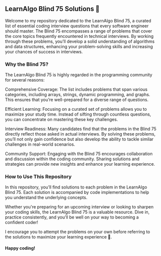## LearnAlgo Blind 75 Solutions 🚀
Welcome to my repository dedicated to the LearnAlgo Blind 75, a curated list of essential coding interview questions that every software engineer should master. The Blind 75 encompasses a range of problems that cover the core topics frequently encountered in technical interviews. By working through these problems, you’ll develop a solid understanding of algorithms and data structures, enhancing your problem-solving skills and increasing your chances of success in interviews.

### Why the Blind 75?
The LearnAlgo Blind 75 is highly regarded in the programming community for several reasons:

Comprehensive Coverage: The list includes problems that span various categories, including arrays, strings, dynamic programming, and graphs. This ensures that you’re well-prepared for a diverse range of questions.

Efficient Learning: Focusing on a curated set of problems allows you to maximize your study time. Instead of sifting through countless questions, you can concentrate on mastering these key challenges.

Interview Readiness: Many candidates find that the problems in the Blind 75 directly reflect those asked in actual interviews. By solving these problems, you’ll not only gain confidence but also develop the ability to tackle similar challenges in real-world scenarios.

Community Support: Engaging with the Blind 75 encourages collaboration and discussion within the coding community. Sharing solutions and strategies can provide new insights and enhance your learning experience.

### How to Use This Repository
In this repository, you’ll find solutions to each problem in the LearnAlgo Blind 75. Each solution is accompanied by code implementations to help you understand the underlying concepts.

Whether you're preparing for an upcoming interview or looking to sharpen your coding skills, the LearnAlgo Blind 75 is a valuable resource. Dive in, practice consistently, and you’ll be well on your way to becoming a confident coder!

I encourage you to attempt the problems on your own before referring to the solutions to maximize your learning experience 🙏. 
#### Happy coding!
